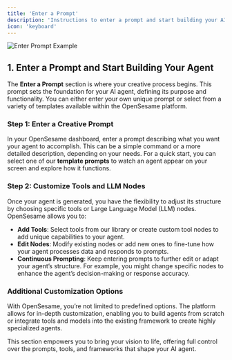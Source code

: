 ```yaml
---
title: 'Enter a Prompt'
description: 'Instructions to enter a prompt and start building your AI agent, with options to customize tools and frameworks.'
icon: 'keyboard'
---
```


<img
  src="/images/enter_prompt.png"
  alt="Enter Prompt Example"
/>

## 1. Enter a Prompt and Start Building Your Agent

The **Enter a Prompt** section is where your creative process begins. This prompt sets the foundation for your AI agent, defining its purpose and functionality. You can either enter your own unique prompt or select from a variety of templates available within the OpenSesame platform.

### Step 1: Enter a Creative Prompt

In your OpenSesame dashboard, enter a prompt describing what you want your agent to accomplish. This can be a simple command or a more detailed description, depending on your needs. For a quick start, you can select one of our **template prompts** to watch an agent appear on your screen and explore how it functions.

### Step 2: Customize Tools and LLM Nodes

Once your agent is generated, you have the flexibility to adjust its structure by choosing specific tools or Large Language Model (LLM) nodes. OpenSesame allows you to:
- **Add Tools**: Select tools from our library or create custom tool nodes to add unique capabilities to your agent.
- **Edit Nodes**: Modify existing nodes or add new ones to fine-tune how your agent processes data and responds to prompts.
- **Continuous Prompting**: Keep entering prompts to further edit or adapt your agent’s structure. For example, you might change specific nodes to enhance the agent’s decision-making or response accuracy.

### Additional Customization Options

With OpenSesame, you’re not limited to predefined options. The platform allows for in-depth customization, enabling you to build agents from scratch or integrate tools and models into the existing framework to create highly specialized agents.

This section empowers you to bring your vision to life, offering full control over the prompts, tools, and frameworks that shape your AI agent.

